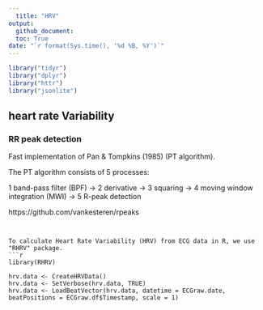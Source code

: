 ```yaml
---
  title: "HRV"
output: 
  github_document:
  toc: True
date: "`r format(Sys.time(), '%d %B, %Y')`"
---
```

  
  
```r
library("tidyr")
library("dplyr")
library("httr")
library("jsonlite")
```

## heart rate Variability

### RR peak detection

Fast implementation of Pan & Tompkins (1985) (PT algorithm).

The PT algorithm consists of 5 processes: 
  
  1 band-pass filter (BPF)
-> 2 derivative
-> 3 squaring
-> 4 moving window integration (MWI)
-> 5 R-peak detection

https://github.com/vankesteren/rpeaks

```


To calculate Heart Rate Variability (HRV) from ECG data in R, we use "RHRV" package.
```r

library(RHRV)

hrv.data <- CreateHRVData()
hrv.data <- SetVerbose(hrv.data, TRUE)
hrv.data <- LoadBeatVector(hrv.data, datetime = ECGraw.date, beatPositions = ECGraw.df$Timestamp, scale = 1)


```
